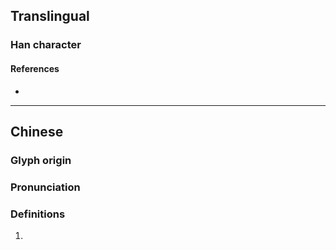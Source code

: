 {{character info/new}}
==Translingual==

===Han character===
{{Han char|rn=86|rad=火|as=11|sn=15|four=28808|canj=HOF|ids=⿱從火}}

====References====
* {{Han ref|kx=0680.340|dkj=19345|hdz=32229.070|uh=71A7|ud=29095|bh=E671|bd=58993}}

----

==Chinese==
{{zh-forms}}

===Glyph origin===
{{Han etym}}

===Pronunciation===
{{zh-pron
|m=zōng
|c=zung1
|mc=y
|oc=y
|cat=
}}

===Definitions===
{{zh-hanzi}}

# {{rfdef|zh}}